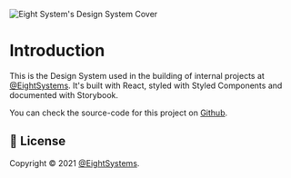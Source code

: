 
![Eight System's Design System Cover](https://raw.githubusercontent.com/EightSystems/design-system/development/.github/assets/Cover.jpg)

<Meta title="Introduction" />

# Introduction

This is the Design System used in the building of internal projects at [@EightSystems](https://github.com/EightSystems).
It's built with React, styled with Styled Components and documented with Storybook.

You can check the source-code for this project on [Github](https://github.com/EightSystems/design-system).

## 📝 License

Copyright © 2021 [@EightSystems](https://github.com/EightSystems).

